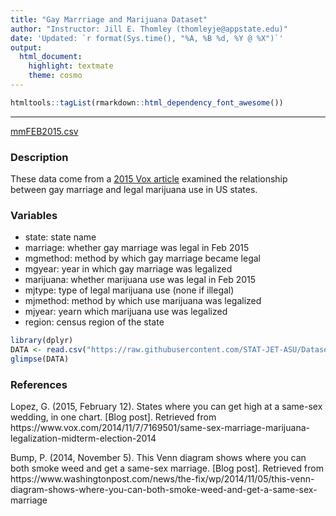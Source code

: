 ```yaml
---
title: "Gay Marrriage and Marijuana Dataset"
author: "Instructor: Jill E. Thomley (thomleyje@appstate.edu)"
date: 'Updated: `r format(Sys.time(), "%A, %B %d, %Y @ %X")`'
output: 
  html_document: 
    highlight: textmate
    theme: cosmo
---
```


```r
htmltools::tagList(rmarkdown::html_dependency_font_awesome())
```

<hr>

<i class="fas fa-database"></i> [mmFEB2015.csv](https://raw.githubusercontent.com/STAT-JET-ASU/Datasets/master/Instructor/mmFEB2015.csv)


### Description

These data come from a [2015 Vox article](https://www.vox.com/2014/11/7/7169501/same-sex-marriage-marijuana-legalization-midterm-election-2014) examined the relationship between gay marriage and legal marijuana use in US states. 


### Variables

* state: state name
* marriage: whether gay marriage was legal in Feb 2015
* mgmethod: method by which gay marriage became legal
* mgyear: year in which gay marriage was legalized
* marijuana: whether marijuana use was legal in Feb 2015
* mjtype: type of legal marijuana use (none if illegal)
* mjmethod: method by which use marijuana was legalized
* mjyear: yearn which  marijuana use was legalized
* region: census region of the state

```r
library(dplyr)
DATA <- read.csv("https://raw.githubusercontent.com/STAT-JET-ASU/Datasets/master/Instructor/mmFEB2015.csv")
glimpse(DATA)
```


### References

Lopez, G. (2015, February 12). States where you can get high at a same-sex wedding, in one chart. [Blog post]. Retrieved from https://www.vox.com/2014/11/7/7169501/same-sex-marriage-marijuana-legalization-midterm-election-2014

Bump, P. (2014, November 5). This Venn diagram shows where you can both smoke weed and get a same-sex marriage. [Blog post]. Retrieved from https://www.washingtonpost.com/news/the-fix/wp/2014/11/05/this-venn-diagram-shows-where-you-can-both-smoke-weed-and-get-a-same-sex-marriage




